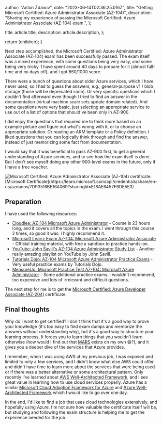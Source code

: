 
  author: "Anton Ždanov",
  date: "2023-06-14T02:36:25.016Z",
  title: "Getting Microsoft Certified: Azure Administrator Associate (AZ-104)",
  description:
    "Sharing my experience of passing the Microsoft Certified: Azure Administrator Associate (AZ-104) exam.",
};

  title: article.title,
  description: article.description,
};

  return <ArticleLayout article={article}>{children}</ArticleLayout>;
}

Next step accomplished, the Microsoft Certified: Azure Administrator Associate (AZ-104) exam has been successfully passed.
The exam itself was a mixed experience, with some questions being very easy, and some being very tricky. I have spent around
40 days to prepare for it (almost full-time and no days off), and I got 860/1000 score.

There were a bunch of questions about older Azure services, which I have never used, so I had to guess the answers,
e.g., general-purpose v1 / blob storage (those will be deprecated soon). Or very specific questions which I couldn't find afterward
even though I tried to find an answer in the documentation (virtual machine scale sets update domain related). And some questions were very basic,
just selecting an appropriate service to use out of a list of options that should've been only in AZ-900.

I did enjoy the questions that required me to think more based on an example picture and figure out what's wrong with it, or to
choose an appropriate solution. Or reading an ARM template or a Policy definition. I liked questions that you can logically
think through and find the answer, instead of just memorizing some fact from documentation.

I would say that it was beneficial to pass AZ-900 first, to get a general understanding of Azure services, and to see
how the exam itself is done. But I don't see myself doing any other 900-level exams in the future, only if I have a free voucher.

<aside className="inline-flex flex-col items-center">
  <Image
    src={certificate}
    alt="Microsoft Certified: Azure Administrator Associate (AZ-104) certificate."
  />
  [Microsoft
  Certificate](https://learn.microsoft.com/api/credentials/share/en-us/azdanov/7D93516BE16A069?sharingId=E18AE6457FBDE5E3)
</aside>

## Preparation

I have used the following resources:

- [Cloudlee: AZ-104 Microsoft Azure Administrator](https://learn.cloudlee.io/p/az-104-microsoft-azure-administrator) - Course is 23 hours long, and it covers all the topics in the exam. I went through this course 2 times, so good it was. I highly recommend it.
- [Microsoft Learn: Exam AZ-104: Microsoft Azure Administrator Associate](https://learn.microsoft.com/en-us/certifications/exams/az-104/) - Official training material, with free a sandbox to practice hands-on.
- [YouTube: John Savill's AZ-104 Azure Administrator Study List](https://www.youtube.com/playlist?list=PLlVtbbG169nGlGPWs9xaLKT1KfwqREHbs) - Another really amazing playlist on YouTube by John Savill.
- [Tutorials Dojo: AZ-104 Microsoft Azure Administrator Practice Exams](https://portal.tutorialsdojo.com/courses/az-104-microsoft-azure-administrator-practice-exams/) - Very useful practice exams by Tutorials Dojo.
- [MeasureUp: Microsoft Practice Test AZ-104: Microsoft Azure Administrator](https://www.measureup.com/microsoft-practice-test-az-104-microsoft-azure-administrator.html/) - Some additional practice exams. I wouldn't recommend, too expensive and lots of irrelevant and difficult questions.

The next step for me is to get the [Microsoft Certified: Azure Developer Associate (AZ-204)](https://learn.microsoft.com/en-us/certifications/azure-developer/) certificate.

## Final thoughts

Why do I want to get certified? I don't think that it's a good way to prove your knowledge (it's too easy to find exam dumps
and memorize the answers without understanding why), but it's a good way to structure your learning process. It forces you to learn things that you
wouldn't learn otherwise (how would I find out that [MARS](https://learn.microsoft.com/en-us/azure/backup/backup-azure-about-mars) exists on my own 😄?),
and it gives you a deeper dive of the services that Azure provides.

I remember, when I was using AWS at my previous job, I was exposed and limited to only a few services, and I didn't know what else AWS
could offer and didn't have time to learn more about the services that were being used or if there was a better alternative or
some architectural pattern. Only recently I've learned about [AWS Well-Architected Framework](https://aws.amazon.com/architecture/well-architected/),
and I see great value in learning how to use cloud services properly. Azure has a similar [Microsoft Cloud Adoption Framework for Azure](https://learn.microsoft.com/en-us/azure/cloud-adoption-framework/)
and [Azure Well-Architected Framework](https://learn.microsoft.com/en-us/azure/well-architected/) which I would like to go over one day.

In the end, I'd like to find a job that uses cloud technologies extensively, and hopefully using Azure. I'm not sure how
valuable the certificate itself will be, but studying and following the exam structure is helping me to get the experience needed
for the job.
